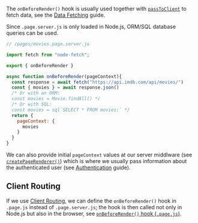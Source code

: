 The `onBeforeRender()` hook is usually used together with [`passToClient`](/passToClient) to fetch data, see the [Data Fetching](/data-fetching) guide.

Since `.page.server.js` is only loaded in Node.js, ORM/SQL database queries can be used.

```js
// /pages/movies.page.server.js

import fetch from "node-fetch";

export { onBeforeRender }

async function onBeforeRender(pageContext){
  const response = await fetch("https://api.imdb.com/api/movies/")
  const { movies } = await response.json()
  /* Or with an ORM:
  const movies = Movie.findAll() */
  /* Or with SQL:
  const movies = sql`SELECT * FROM movies;` */
  return {
    pageContext: {
      movies
    }
  }
}
```

We can also provide initial `pageContext` values at our server middlware (see [`createPageRenderer()`](/createPageRenderer))
which is where we usually pass information about the authenticated user
(see [Authentication](/auth) guide).

## Client Routing

If we use [Client Routing](/useClientRouter),
we can define the `onBeforeRender()` hook in `.page.js` instead of `.page.server.js`;
the hook is then called not only in Node.js but also in the browser,
see [`onBeforeRender()` hook (`.page.js`)](/onBeforeRender-isomorphic).
